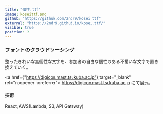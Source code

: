 ```yaml
---
title: "個性.ttf"
image: koseittf.png
github: "https://github.com/2ndr9/kosei.ttf"
external: "https://2ndr9.github.io/kosei.ttf/"
visible: true
position: 2
---
```


### フォントのクラウドソーシング

整ったきれいな無個性な文字を、参加者の自由な個性のある不揃いな文字で置き換えていく。

<a href={"https://digicon.mast.tsukuba.ac.jp"} target="_blank" rel="noopener noreferrer">
  https://digicon.mast.tsukuba.ac.jp
</a>
にて展示。

#### 技術

React, AWS(Lambda, S3, API Gateway)
